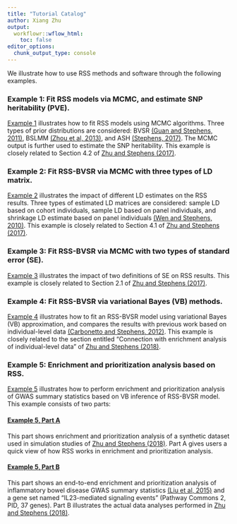 ```yaml
---
title: "Tutorial Catalog"
author: Xiang Zhu
output:
  workflowr::wflow_html:
    toc: false
editor_options:
  chunk_output_type: console
---
```


[Zhu and Stephens (2017)]: https://projecteuclid.org/euclid.aoas/1507168840
[Zhu and Stephens (2018)]: https://www.nature.com/articles/s41467-018-06805-x 

We illustrate how to use RSS methods and software through the following examples.

### Example 1: Fit RSS models via MCMC, and estimate SNP heritability (PVE).

[Example 1](example_1.html) illustrates how to fit RSS models using MCMC
algorithms. Three types of prior distributions are considered:
BVSR [(Guan and Stephens, 2011)](https://projecteuclid.org/euclid.aoas/1318514285),
BSLMM [(Zhou et al, 2013)](https://doi.org/10.1371/journal.pgen.1003264),
and ASH [(Stephens, 2017)](https://doi.org/10.1093/biostatistics/kxw041).
The MCMC output is further used to estimate the SNP heritability.
This example is closely related to Section 4.2 of [Zhu and Stephens (2017)][]. 

### Example 2: Fit RSS-BVSR via MCMC with three types of LD matrix.

[Example 2](example_2.html) illustrates the impact of different LD estimates on the
RSS results. Three types of estimated LD matrices are considered:
sample LD based on cohort individuals, sample LD based on panel individuals,
and shrinkage LD estimate based on panel individuals
[(Wen and Stephens, 2010)](https://www.ncbi.nlm.nih.gov/pubmed/21479081).
This example is closely related to Section 4.1 of [Zhu and Stephens (2017)][]. 

### Example 3: Fit RSS-BVSR via MCMC with two types of standard error (SE).

[Example 3](example_3.html) illustrates the impact of two definitions of SE on RSS results.
This example is closely related to Section 2.1 of [Zhu and Stephens (2017)][].  

### Example 4: Fit RSS-BVSR via variational Bayes (VB) methods.

[Example 4](example_4.html) illustrates how to fit an RSS-BVSR model using
variational Bayes (VB) approximation, and compares the results with
previous work based on individual-level data
[(Carbonetto and Stephens, 2012)](https://projecteuclid.org/euclid.ba/1339616726).
This example is closely related to the section entitled
"Connection with enrichment analysis of individual-level data" of [Zhu and Stephens (2018)][].

### Example 5: Enrichment and prioritization analysis based on RSS.

[Example 5](example_5.html) illustrates how to perform enrichment and prioritization analysis
of GWAS summary statistics based on VB inference of RSS-BVSR model.
This example consists of two parts:

#### [Example 5, Part A](example_5a.html)

This part shows enrichment and prioritization analysis of a synthetic dataset
used in simulation studies of [Zhu and Stephens (2018)][].
Part A gives users a quick view of how RSS works in enrichment and prioritization analysis.

#### [Example 5, Part B](example_5b.html)

This part shows an end-to-end enrichment and prioritization analysis of
inflammatory bowel disease GWAS summary statistics
[(Liu et al, 2015)](https://www.ncbi.nlm.nih.gov/pubmed/26192919)
and a gene set named "IL23-mediated signaling events" (Pathway Commons 2, PID, 37 genes).
Part B illustrates the actual data analyses performed in [Zhu and Stephens (2018)][].

